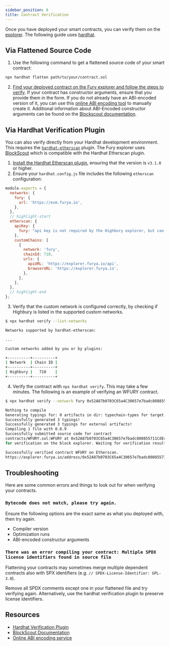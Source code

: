 ```yaml
---
sidebar_position: 6
title: Contract Verification
---
```


Once you have deployed your smart contracts, you can verify them on the
[explorer]. The following guide uses [hardhat].

## Via Flattened Source Code

1. Use the following command to get a flattened source code of your smart contract:

```bash
npx hardhat flatten path/to/your/contract.sol
```

2. [Find your deployed contract on the Fury explorer and follow the steps to verify][blockscout-verify].
   If your contract has constructor arguments, ensure that you provide them in
   the form. If you do not already have an ABI-encoded version of it, you can
   use this [online ABI encoding tool][abi-encoder] to manually
   create it. Additional information about ABI-Encoded constructor arguments can
   be found on the [Blockscout documentation][blockscout-abi-constructor].

## Via Hardhat Verification Plugin

You can also verify directly from your Hardhat development environment. This
requires the [`hardhat-etherscan`][hardhat-etherscan] plugin. The Fury explorer uses [BlockScout]
which is compatible with the Hardhat Etherscan plugin.

1. [Install the Hardhat Etherscan plugin][hardhat-etherscan], ensuring
   that the version is `v3.1.0` or higher.
2. Ensure your `hardhat.config.js` file includes the following `etherscan`
   configuration:

```js title="hardhat.config.js"
module.exports = {
  networks: {
    fury: {
      url: 'https://evm.furya.io',
    },
  },
  // highlight-start
  etherscan: {
    apiKey: {
      fury: "api key is not required by the Highbury explorer, but can't be empty",
    },
    customChains: [
      {
        network: 'fury',
        chainId: 710,
        urls: {
          apiURL: 'https://explorer.furya.io/api',
          browserURL: 'https://explorer.furya.io',
        },
      },
    ],
  },
  // highlight-end
};
```

3. Verify that the custom network is configured correctly, by checking if Highbury
   is listed in the supported custom networks.

```bash
$ npx hardhat verify --list-networks

Networks supported by hardhat-etherscan:

...

Custom networks added by you or by plugins:

+----------+----------+
| Network  | Chain ID |
+----------+----------+
| Highbury |   710    |
+----------+----------+

```

4. Verify the contract with `npx hardhat verify`. This may take a few minutes.
   The following is an example of verifying an WFURY contract.

```bash
$ npx hardhat verify --network fury 0x52A87b0703C65a4C30657e7badc808855711CdEc

Nothing to compile
Generating typings for: 0 artifacts in dir: typechain-types for target: ethers-v5
Successfully generated 3 typings!
Successfully generated 3 typings for external artifacts!
Compiling 1 file with 0.8.9
Successfully submitted source code for contract
contracts/WFURY.sol:WFURY at 0x52A87b0703C65a4C30657e7badc808855711CdEc
for verification on the block explorer. Waiting for verification result...

Successfully verified contract WFURY on Etherscan.
https://explorer.furya.io/address/0x52A87b0703C65a4C30657e7badc808855711CdEc#code
```

## Troubleshooting

Here are some common errors and things to look out for when verifying your
contracts.

### `Bytecode does not match, please try again.`

Ensure the following options are the exact same as what you deployed with, then
try again.

- Compiler version
- Optimization runs
- ABI-encoded constructur arguments

### `There was an error compiling your contract: Multiple SPDX license identifiers found in source file`

Flattening your contracts may sometimes merge multiple dependent contracts also
with SPX identifiers (e.g. `// SPDX-License-Identifier: GPL-3.0`).

Remove all SPDX comments except one in your flattened file and try verifying
again. Alternatively, use the hardhat verification plugin to preserve license
identifiers.

## Resources

- [Hardhat Verification Plugin][hardhat-etherscan]
- [BlockScout Documentation][blockscout-docs]
- [Online ABI encoding service][abi-encoder]

[abi-encoder]: https://abi.hashex.org/
[explorer]: https://explorer.furya.io
[hardhat]: https://hardhat.org/
[hardhat-etherscan]: https://hardhat.org/plugins/nomiclabs-hardhat-etherscan
[blockscout]: https://github.com/blockscout/blockscout
[blockscout-docs]: https://docs.blockscout.com/
[blockscout-abi-constructor]: https://docs.blockscout.com/for-users/abi-encoded-constructor-arguments
[blockscout-verify]: https://docs.blockscout.com/for-users/verifying-a-smart-contract
